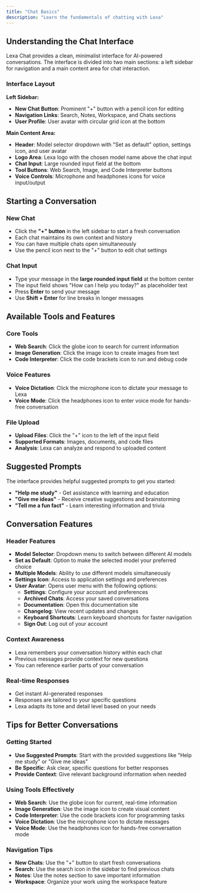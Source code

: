 ```yaml
---
title: "Chat Basics"
description: "Learn the fundamentals of chatting with Lexa"
---
```


## Understanding the Chat Interface

Lexa Chat provides a clean, minimalist interface for AI-powered conversations. The interface is divided into two main sections: a left sidebar for navigation and a main content area for chat interaction.

### Interface Layout

**Left Sidebar:**
- **New Chat Button**: Prominent "+" button with a pencil icon for editing
- **Navigation Links**: Search, Notes, Workspace, and Chats sections
- **User Profile**: User avatar with circular grid icon at the bottom

**Main Content Area:**
- **Header**: Model selector dropdown with "Set as default" option, settings icon, and user avatar
- **Logo Area**: Lexa logo with the chosen model name above the chat input
- **Chat Input**: Large rounded input field at the bottom
- **Tool Buttons**: Web Search, Image, and Code Interpreter buttons
- **Voice Controls**: Microphone and headphones icons for voice input/output

## Starting a Conversation

### New Chat
- Click the **"+" button** in the left sidebar to start a fresh conversation
- Each chat maintains its own context and history
- You can have multiple chats open simultaneously
- Use the pencil icon next to the "+" button to edit chat settings

### Chat Input
- Type your message in the **large rounded input field** at the bottom center
- The input field shows "How can I help you today?" as placeholder text
- Press **Enter** to send your message
- Use **Shift + Enter** for line breaks in longer messages

## Available Tools and Features

### Core Tools
- **Web Search**: Click the globe icon to search for current information
- **Image Generation**: Click the image icon to create images from text
- **Code Interpreter**: Click the code brackets icon to run and debug code

### Voice Features
- **Voice Dictation**: Click the microphone icon to dictate your message to Lexa
- **Voice Mode**: Click the headphones icon to enter voice mode for hands-free conversation

### File Upload
- **Upload Files**: Click the "+" icon to the left of the input field
- **Supported Formats**: Images, documents, and code files
- **Analysis**: Lexa can analyze and respond to uploaded content

## Suggested Prompts

The interface provides helpful suggested prompts to get you started:
- **"Help me study"** - Get assistance with learning and education
- **"Give me ideas"** - Receive creative suggestions and brainstorming
- **"Tell me a fun fact"** - Learn interesting information and trivia

## Conversation Features

### Header Features
- **Model Selector**: Dropdown menu to switch between different AI models
- **Set as Default**: Option to make the selected model your preferred choice
- **Multiple Models**: Ability to use different models simultaneously
- **Settings Icon**: Access to application settings and preferences
- **User Avatar**: Opens user menu with the following options:
  - **Settings**: Configure your account and preferences
  - **Archived Chats**: Access your saved conversations
  - **Documentation**: Open this documentation site
  - **Changelog**: View recent updates and changes
  - **Keyboard Shortcuts**: Learn keyboard shortcuts for faster navigation
  - **Sign Out**: Log out of your account

### Context Awareness
- Lexa remembers your conversation history within each chat
- Previous messages provide context for new questions
- You can reference earlier parts of your conversation

### Real-time Responses
- Get instant AI-generated responses
- Responses are tailored to your specific questions
- Lexa adapts its tone and detail level based on your needs

## Tips for Better Conversations

### Getting Started
- **Use Suggested Prompts**: Start with the provided suggestions like "Help me study" or "Give me ideas"
- **Be Specific**: Ask clear, specific questions for better responses
- **Provide Context**: Give relevant background information when needed

### Using Tools Effectively
- **Web Search**: Use the globe icon for current, real-time information
- **Image Generation**: Use the image icon to create visual content
- **Code Interpreter**: Use the code brackets icon for programming tasks
- **Voice Dictation**: Use the microphone icon to dictate messages
- **Voice Mode**: Use the headphones icon for hands-free conversation mode

### Navigation Tips
- **New Chats**: Use the "+" button to start fresh conversations
- **Search**: Use the search icon in the sidebar to find previous chats
- **Notes**: Use the notes section to save important information
- **Workspace**: Organize your work using the workspace feature 